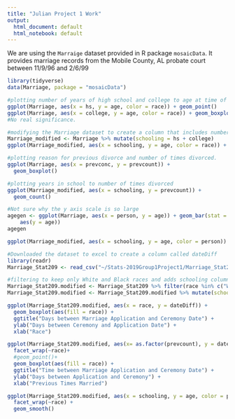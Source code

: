```yaml
---
title: "Julian Project 1 Work"
output:
  html_document: default
  html_notebook: default
---
```

We are using the `Marraige` dataset provided in R package `mosaicData`. It provides marriage records from the Mobile County, AL probate court between 11/9/96 and 2/6/99

```r
library(tidyverse)
data(Marriage, package = "mosaicData")

```

```r
#plotting number of years of high school and college to age at time of marriage
ggplot(Marriage, aes(x = hs, y = age, color = race)) + geom_point()
ggplot(Marriage, aes(x = college, y = age, color = race)) + geom_boxplot()
#No real significance.
```

```r
#modifying the Marriage dataset to create a column that includes number of years in school which will equal hs + college
Marriage_modified <- Marriage %>% mutate(schooling = hs + college)
ggplot(Marriage_modified, aes(x = schooling, y = age, color = race)) + geom_point()
```

```r
#plotting reason for previous divorce and number of times divorced. 
ggplot(Marriage, aes(x = prevconc, y = prevcount)) +
  geom_boxplot()
```

```r
#plotting years in school to number of times divorced
ggplot(Marriage_modified, aes(x = schooling, y = prevcount)) +
  geom_count()
```



```r
#Not sure why the y axis scale is so large
agegen <- ggplot(Marriage, aes(x = person, y = age)) + geom_bar(stat = "identity",
    aes(y = age))
agegen
```

```r
ggplot(Marriage_modified, aes(x = schooling, y = age, color = person)) + geom_smooth()
```


```r
#Downloaded the dataset to excel to create a column called dateDiff
library(readr)
Marriage_Stat209 <- read_csv("~/Stats-2019Group1Project1/Marriage_Stat209.csv")

#filtering to keep only White and Black races and adds schooling column like above
Marriage_Stat209.modified <- Marriage_Stat209 %>% filter(race %in% c("White", "Black"))
Marriage_Stat209.modified <- Marriage_Stat209.modified %>% mutate(schooling = hs + college)

```

```r
ggplot(Marriage_Stat209.modified, aes(x = race, y = dateDiff)) +
  geom_boxplot(aes(fill = race)) + 
  ggtitle("Days between Marriage Application and Ceremony Date") +
  ylab("Days between Ceremony and Application Date") +
  xlab("Race") 
```

```r

ggplot(Marriage_Stat209.modified, aes(x= as.factor(prevcount), y = dateDiff)) +
  facet_wrap(~race)+
  #geom_point()+
  geom_boxplot(aes(fill = race)) +
  ggtitle("Time between Marriage Application and Ceremony Date") +
  ylab("Days between Application and Ceremony") +
  xlab("Previous Times Married")

```

```r
ggplot(Marriage_Stat209.modified, aes(x = schooling, y = age, color = person)) + 
  facet_wrap(~race) +
  geom_smooth()
```

